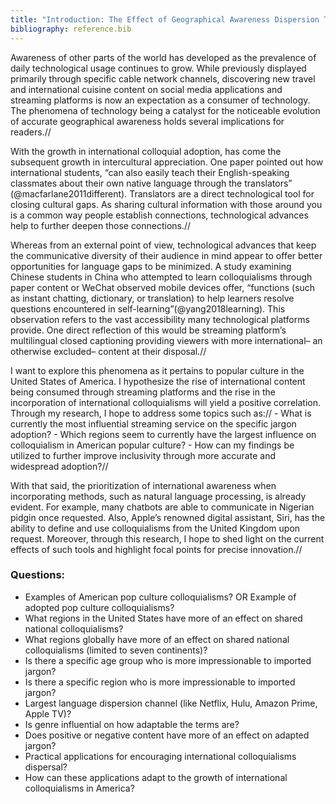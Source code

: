 ```yaml
---
title: "Introduction: The Effect of Geographical Awareness Dispersion Through Technology on American Pop Culture"
bibliography: reference.bib
---
```



Awareness of other parts of the world has developed as the prevalence of daily technological usage continues to grow. While previously displayed primarily through specific cable network channels, discovering new travel and international cuisine content on social media applications and streaming platforms is now an expectation as a consumer of technology. The phenomena of technology being a catalyst for the noticeable evolution of accurate geographical awareness holds several implications for readers.//

With the growth in international colloquial adoption, has come the subsequent growth in intercultural appreciation. One paper pointed out how international students, “can also easily teach their English-speaking classmates about their own native language through the translators” (@macfarlane2011different). Translators are a direct technological tool for closing cultural gaps. As sharing cultural information with those around you is a common way people establish connections, technological advances help to further deepen those connections.//

Whereas from an external point of view, technological advances that keep the communicative diversity of their audience in mind appear to offer better opportunities for language gaps to be minimized.  A study examining Chinese students in China who attempted to learn colloquialisms through paper content or WeChat observed mobile devices offer, “functions (such as instant chatting, dictionary, or translation) to help learners resolve questions encountered in self-learning”(@yang2018learning). This observation refers to the vast accessibility many technological platforms provide. One direct reflection of this would be streaming platform’s multilingual closed captioning providing viewers with more international– an otherwise excluded– content at their disposal.//

I want to explore this phenomena as it pertains to popular culture in the United States of America. I hypothesize the rise of international content being consumed through streaming platforms and the rise in the incorporation of international colloquialisms will yield a positive correlation. Through my research, I hope to address some topics such as://
- What is currently the most influential streaming service on the specific jargon adoption? 
- Which regions seem to currently have the largest influence on colloquialism in American popular culture? 
- How can my findings be utilized to further improve inclusivity through more accurate and widespread adoption?//

With that said, the prioritization of international awareness when incorporating methods, such as natural language processing, is already evident. For example, many chatbots are able to communicate in Nigerian pidgin once requested. Also, Apple’s renowned digital assistant, Siri, has the ability to define and use colloquialisms from the United Kingdom upon request. Moreover, through this research, I hope to shed light on the current effects of such tools and highlight focal points for precise innovation.//


### Questions:
- Examples of American pop culture colloquialisms? OR Example of adopted pop culture colloquialisms?
- What regions in the United States have more of an effect on shared national colloquialisms?
- What regions globally have more of an effect on shared national colloquialisms (limited to seven continents)?
- Is there a specific age group who is more impressionable to imported jargon?
- Is there a specific region who is more impressionable to imported jargon?
- Largest language dispersion channel (like Netflix, Hulu, Amazon Prime, Apple TV)?
- Is genre influential on how adaptable the terms are?
- Does positive or negative content have more of an effect on adapted jargon?
- Practical applications for encouraging international colloquialisms dispersal?
- How can these applications adapt to the growth of international colloquialisms in America?
